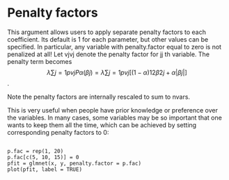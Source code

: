 
Penalty factors
======================

This argument allows users to apply separate penalty factors to each coefficient. Its default is 1 for each parameter, but other values can be specified. In particular, any variable with penalty.factor equal to zero is not penalized at all! Let vjvj denote the penalty factor for jj th variable. The penalty term becomes
$$λ∑j=1pvjPα(βj)=λ∑j=1pvj[(1−α)12β2j+α|βj|]$$.

Note the penalty factors are internally rescaled to sum to nvars.

This is very useful when people have prior knowledge or preference over the variables. In many cases, some variables may be so important that one wants to keep them all the time, which can be achieved by setting corresponding penalty factors to 0:

<pre><code>
p.fac = rep(1, 20)
p.fac[c(5, 10, 15)] = 0
pfit = glmnet(x, y, penalty.factor = p.fac)
plot(pfit, label = TRUE)
</code></pre>
